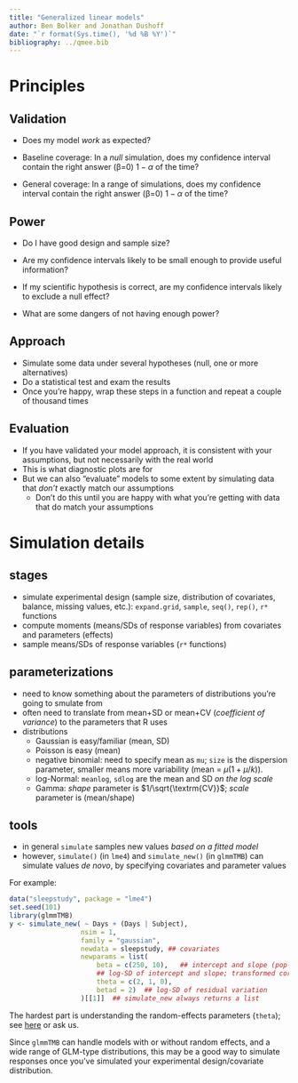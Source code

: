 ```yaml
---
title: "Generalized linear models"
author: Ben Bolker and Jonathan Dushoff
date: "`r format(Sys.time(), '%d %B %Y')`"
bibliography: ../qmee.bib
---
```


# Principles

## Validation

* Does my model _work_ as expected?

* Baseline coverage: In a _null_ simulation, does my confidence interval contain the right answer (β=0) $1-\alpha$ of the time? 
* General coverage: In a range of simulations, does my confidence interval contain the right answer (β=0) $1-\alpha$ of the time? 

## Power 

* Do I have good design and sample size?

* Are my confidence intervals likely to be small enough to provide useful information? 
* If my scientific hypothesis is correct, are my confidence intervals likely to exclude a null effect?

* What are some dangers of not having enough power?

## Approach

* Simulate some data under several hypotheses (null, one or more alternatives)
* Do a statistical test and exam the results
* Once you're happy, wrap these steps in a function and repeat a couple of thousand times

## Evaluation

* If you have validated your model approach, it is consistent with your assumptions, but not necessarily with the real world
* This is what diagnostic plots are for
* But we can also “evaluate” models to some extent by simulating data that _don't_ exactly match our assumptions
	* Don't do this until you are happy with what you're getting with data that do match your assumptions

# Simulation details

## stages

* simulate experimental design (sample size, distribution of covariates, balance, missing values, etc.): `expand.grid`, `sample`, `seq()`, `rep()`, `r*` functions
* compute moments (means/SDs of response variables) from covariates and parameters (effects)
* sample means/SDs of response variables (`r*` functions)

## parameterizations

* need to know something about the parameters of distributions you're going to smulate from
* often need to translate from mean+SD or mean+CV (*coefficient of variance*) to the parameters that R uses
* distributions
   * Gaussian is easy/familiar (mean, SD)
   * Poisson is easy (mean)
   * negative binomial: need to specify mean as `mu`; `size` is the dispersion parameter, smaller means more variability (mean = $\mu (1+\mu/k)$).
   * log-Normal: `meanlog`, `sdlog` are the mean and SD *on the log scale*
   * Gamma: *shape* parameter is $1/\sqrt{\textrm{CV}}$; *scale* parameter is (mean/shape)

## tools

* in general `simulate` samples new values *based on a fitted model*
* however, `simulate()` (in `lme4`) and `simulate_new()` (in `glmmTMB`) can simulate values *de novo*, by specifying covariates and parameter values

For example:

```r
data("sleepstudy", package = "lme4")
set.seed(101)
library(glmmTMB)
y <- simulate_new( ~ Days + (Days | Subject),
                  nsim = 1,
                  family = "gaussian",
                  newdata = sleepstudy, ## covariates
                  newparams = list(
                      beta = c(250, 10),   ## intercept and slope (pop-level)
                      ## log-SD of intercept and slope; transformed correlation
                      theta = c(2, 1, 0),
                      betad = 2)  ## log-SD of residual variation
                  )[[1]]  ## simulate_new always returns a list
```

The hardest part is understanding the random-effects parameters (`theta`); see [here](https://glmmtmb.github.io/glmmTMB/articles/covstruct.html) or ask us.

Since `glmmTMB` can handle models with or without random effects, and a wide range of GLM-type distributions, this may be a good way to simulate responses once you've simulated your experimental design/covariate distribution.

